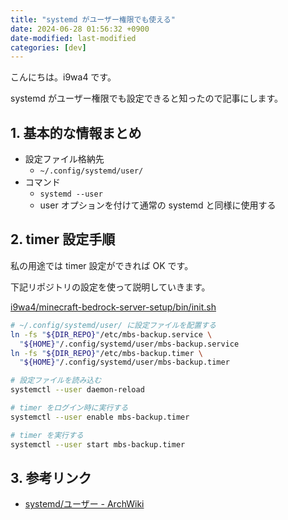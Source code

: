 ```yaml
---
title: "systemd がユーザー権限でも使える"
date: 2024-06-28 01:56:32 +0900
date-modified: last-modified
categories: [dev]
---
```


こんにちは。i9wa4 です。

systemd がユーザー権限でも設定できると知ったので記事にします。

## 1. 基本的な情報まとめ

- 設定ファイル格納先
    - `~/.config/systemd/user/`
- コマンド
    - `systemd --user`
    - user オプションを付けて通常の systemd と同様に使用する

## 2. timer 設定手順

私の用途では timer 設定ができれば OK です。

下記リポジトリの設定を使って説明していきます。

[i9wa4/minecraft-bedrock-server-setup/bin/init.sh](https://github.com/i9wa4/minecraft-bedrock-server-setup/blob/4d3b5922e6879774ead1f5bc6cd7f361a4af8caa/bin/init.sh)

```sh
# ~/.config/systemd/user/ に設定ファイルを配置する
ln -fs "${DIR_REPO}"/etc/mbs-backup.service \
  "${HOME}"/.config/systemd/user/mbs-backup.service
ln -fs "${DIR_REPO}"/etc/mbs-backup.timer \
  "${HOME}"/.config/systemd/user/mbs-backup.timer

# 設定ファイルを読み込む
systemctl --user daemon-reload

# timer をログイン時に実行する
systemctl --user enable mbs-backup.timer

# timer を実行する
systemctl --user start mbs-backup.timer
```

## 3. 参考リンク

- [systemd/ユーザー - ArchWiki](https://wiki.archlinux.jp/index.php/Systemd/ユーザー)
